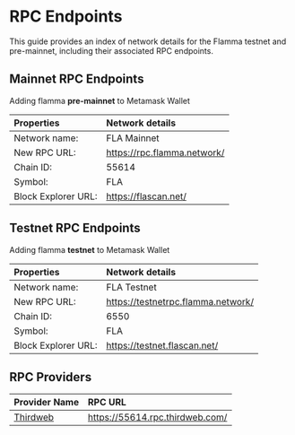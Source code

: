 # RPC Endpoints

This guide provides an index of network details for the Flamma testnet and pre-mainnet, including their associated RPC endpoints.

## Mainnet RPC Endpoints

Adding flamma **pre-mainnet** to Metamask Wallet

|  Properties   | Network details   |
| :-----        | :----             |
|  Network name:    | FLA Mainnet     |
|  New RPC URL:    | https://rpc.flamma.network/    |
|  Chain ID:    |   55614    |
|  Symbol:    | FLA       |
|  Block Explorer URL:    | https://flascan.net/     |

## Testnet RPC Endpoints

Adding flamma **testnet** to Metamask Wallet

|  Properties   | Network details   |
| :-----        | :----             |
|  Network name:    | FLA Testnet       |
|  New RPC URL:    | https://testnetrpc.flamma.network/      |
|  Chain ID:    | 6550      |
|  Symbol:    | FLA       |
|  Block Explorer URL:    | https://testnet.flascan.net/     |

## RPC Providers

 
|  Provider Name  | RPC URL   |
| :-----        | :----             |
| [Thirdweb](https://thirdweb.com/)    | https://55614.rpc.thirdweb.com/    |
